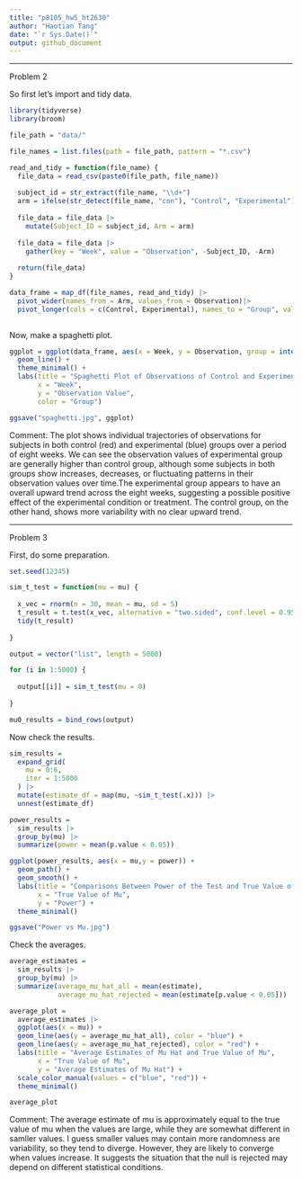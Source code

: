 ```yaml
---
title: "p8105_hw5_ht2630"
author: "Haotian Tang"
date: "`r Sys.Date()`"
output: github_document
---
```


---

Problem 2

So first let's import and tidy data. 

```r
library(tidyverse)
library(broom)

```

```r
file_path = "data/"

file_names = list.files(path = file_path, pattern = "*.csv")

read_and_tidy = function(file_name) {
  file_data = read_csv(paste0(file_path, file_name))
  
  subject_id = str_extract(file_name, "\\d+")
  arm = ifelse(str_detect(file_name, "con"), "Control", "Experimental")
  
  file_data = file_data |>
    mutate(Subject_ID = subject_id, Arm = arm)
  
  file_data = file_data |>
    gather(key = "Week", value = "Observation", -Subject_ID, -Arm)
  
  return(file_data)
}

data_frame = map_df(file_names, read_and_tidy) |> 
  pivot_wider(names_from = Arm, values_from = Observation)|> 
  pivot_longer(cols = c(Control, Experimental), names_to = "Group", values_to = "Observation")
  
```

Now, make a spaghetti plot. 
```r
ggplot = ggplot(data_frame, aes(x = Week, y = Observation, group = interaction(Subject_ID, Group), color = Group)) +
  geom_line() +
  theme_minimal() +
  labs(title = "Spaghetti Plot of Observations of Control and Experimental Group Over 8 Weeks",
       x = "Week",
       y = "Observation Value",
       color = "Group")

ggsave("spaghetti.jpg", ggplot)
```
Comment: The plot shows individual trajectories of observations for subjects in both control (red) and experimental (blue) groups over a period of eight weeks. We can see the observation values of experimental group are generally higher than control group, although some subjects in both groups show increases, decreases, or fluctuating patterns in their observation values over time.The experimental group appears to have an overall upward trend across the eight weeks, suggesting a possible positive effect of the experimental condition or treatment. The control group, on the other hand, shows more variability with no clear upward trend.


---

Problem 3 

First, do some preparation. 

```r
set.seed(12345)

sim_t_test = function(mu = mu) {
  
  x_vec = rnorm(n = 30, mean = mu, sd = 5)
  t_result = t.test(x_vec, alternative = "two.sided", conf.level = 0.95)
  tidy(t_result)
  
}

output = vector("list", length = 5000)

for (i in 1:5000) {
  
  output[[i]] = sim_t_test(mu = 0)
  
}

mu0_results = bind_rows(output)

```

Now check the results. 

```r
sim_results =
  expand_grid(
    mu = 0:6,
    iter = 1:5000
  ) |> 
  mutate(estimate_df = map(mu, ~sim_t_test(.x))) |> 
  unnest(estimate_df)

power_results =
  sim_results |>
  group_by(mu) |>
  summarize(power = mean(p.value < 0.05)) 

ggplot(power_results, aes(x = mu,y = power)) +
  geom_path() +
  geom_smooth() +
  labs(title = "Comparisons Between Power of the Test and True Value of Mu",
       x = "True Value of Mu",
       y = "Power") +
  theme_minimal()

ggsave("Power vs Mu.jpg")
```

Check the averages. 

```r
average_estimates = 
  sim_results |>
  group_by(mu) |>
  summarize(average_mu_hat_all = mean(estimate), 
            average_mu_hat_rejected = mean(estimate[p.value < 0.05]))

average_plot = 
  average_estimates |>
  ggplot(aes(x = mu)) +
  geom_line(aes(y = average_mu_hat_all), color = "blue") +
  geom_line(aes(y = average_mu_hat_rejected), color = "red") +
  labs(title = "Average Estimates of Mu Hat and True Value of Mu",
       x = "True Value of Mu",
       y = "Average Estimates of Mu Hat") +
  scale_color_manual(values = c("blue", "red")) +
  theme_minimal()

average_plot

```

Comment: The average estimate of mu is approximately equal to the true value of mu when the values are large, while they are somewhat different in samller values. I guess smaller values may contain more randomness are variability, so they tend to diverge. However, they are likely to converge when values increase. It suggests the situation that the null is rejected may depend on different statistical conditions. 



